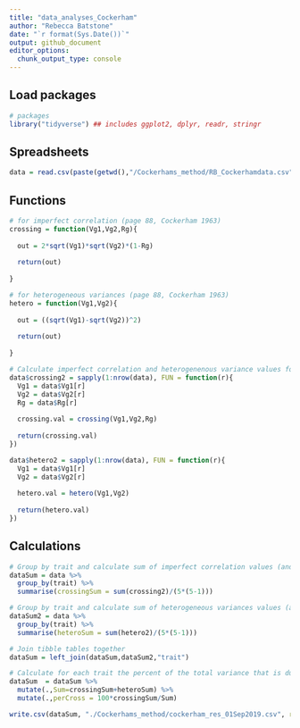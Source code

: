 ```yaml
---
title: "data_analyses_Cockerham"
author: "Rebecca Batstone"
date: "`r format(Sys.Date())`"
output: github_document
editor_options: 
  chunk_output_type: console
---
```


## Load packages

```r
# packages
library("tidyverse") ## includes ggplot2, dplyr, readr, stringr
```

## Spreadsheets

```r
data = read.csv(paste(getwd(),"/Cockerhams_method/RB_Cockerhamdata.csv", sep="/"))
```

## Functions 

```r
# for imperfect correlation (page 88, Cockerham 1963)
crossing = function(Vg1,Vg2,Rg){
  
  out = 2*sqrt(Vg1)*sqrt(Vg2)*(1-Rg)
  
  return(out)
  
}

# for heterogeneous variances (page 88, Cockerham 1963)
hetero = function(Vg1,Vg2){
  
  out = ((sqrt(Vg1)-sqrt(Vg2))^2)
  
  return(out)
  
}

# Calculate imperfect correlation and heterogenenous variance values for each row in data frame
data$crossing2 = sapply(1:nrow(data), FUN = function(r){
  Vg1 = data$Vg1[r]
  Vg2 = data$Vg2[r]
  Rg = data$Rg[r]
  
  crossing.val = crossing(Vg1,Vg2,Rg)
  
  return(crossing.val)
})

data$hetero2 = sapply(1:nrow(data), FUN = function(r){
  Vg1 = data$Vg1[r]
  Vg2 = data$Vg2[r]
  
  hetero.val = hetero(Vg1,Vg2)
  
  return(hetero.val)
})
```

## Calculations

```r
# Group by trait and calculate sum of imperfect correlation values (and divide by # environments*(# environments - 1) as per Cockerham 1963)
dataSum = data %>% 
  group_by(trait) %>% 
  summarise(crossingSum = sum(crossing2)/(5*(5-1)))

# Group by trait and calculate sum of heterogeneous variances values (and divide by # environments*(# environments - 1) as per Cockerham 1963)
dataSum2 = data %>% 
  group_by(trait) %>% 
  summarise(heteroSum = sum(hetero2)/(5*(5-1)))

# Join tibble tables together
dataSum = left_join(dataSum,dataSum2,"trait")

# Calculate for each trait the percent of the total variance that is due to imperfect correlation (i.e., rank changes)
dataSum  = dataSum %>% 
  mutate(.,Sum=crossingSum+heteroSum) %>% 
  mutate(.,perCross = 100*crossingSum/Sum)

write.csv(dataSum, "./Cockerhams_method/cockerham_res_01Sep2019.csv", row.names = FALSE)
```

